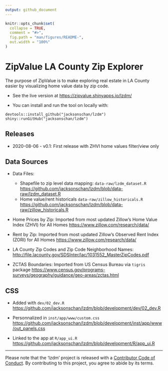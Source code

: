 ```yaml
---
output: github_document
---
```


<!-- README.md is generated from README.Rmd. Please edit that file -->

```r
knitr::opts_chunk$set(
  collapse = TRUE,
  comment = "#>",
  fig.path = "man/figures/README-",
  out.width = "100%"
)
```

# ZipValue LA County Zip Explorer

<!-- badges: start -->
<!-- badges: end -->

The purpose of ZipValue is to make exploring real estate in LA County easier by visualizing home value data by zip code. 

+ See the live version at <https://zipvalue.shinyapps.io/lzdm/>

+ You can install and run the tool on locally with:
```
devtools::install_github("jacksonschan/lzdm")
shiny::runGitHub("jacksonschan/lzdm")
```
## Releases

+ 2020-08-06 - v0.1: First release with ZHVI home values filter/view only

## Data Sources

+ Data Files: 
    - Shapefile to zip level data mapping: `data-raw/lzdm_dataset.R` <https://github.com/jacksonschan/lzdm/blob/data-raw/lzdm_dataset.R>
    - Home value/rent historicals `data-raw/zillow_historicals.R` <https://github.com/jacksonschan/lzdm/blob/data-raw/zillow_historicals.R>

+ Home Prices by Zip: Imported from most updated Zillow's Home Value Index (ZHVI) for All Homes <https://www.zillow.com/research/data/>

+ Rent by Zip: Imported from most updated Zillow's Observed Rent Index (ZORI) for All Homes <https://www.zillow.com/research/data/>

+ LA County Zip Codes and Zip Code Neighborhood Names:  <http://file.lacounty.gov/SDSInter/lac/1031552_MasterZipCodes.pdf>

+ ZCTAS Boundaries: Imported from US Census Bureau via `tigris` package <https://www.census.gov/programs-surveys/geography/guidance/geo-areas/zctas.html>

## CSS

+ Added with `dev/02_dev.R` <https://github.com/jacksonschan/lzdm/blob/development/dev/02_dev.R>

+ Personnalized in `inst/app/www/custom.css` <https://github.com/jacksonschan/lzdm/blob/development/inst/app/www/out_panels.css>

+ Linked to the app at `R/app_ui.R` <https://github.com/jacksonschan/lzdm/blob/development/R/app_ui.R>

<hr>

Please note that the 'lzdm' project is released with a
[Contributor Code of Conduct](CODE_OF_CONDUCT.md).
By contributing to this project, you agree to abide by its terms.